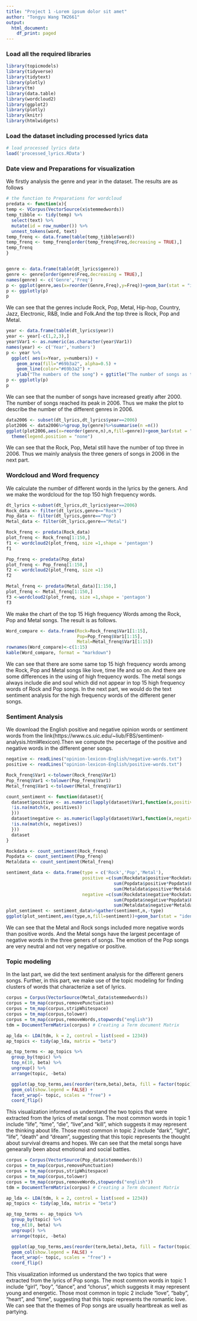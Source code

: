 ---
title: "Project 1 -Lorem ipsum dolor sit amet"
author: "Tongyu Wang TW2661"
output:
  html_document:
    df_print: paged
---

### Load all the required libraries

```{r load libraries, warning=FALSE, message=FALSE}
library(topicmodels)
library(tidyverse)
library(tidytext)
library(plotly)
library(tm)
library(data.table)
library(wordcloud2)
library(ggplot2)
library(plotly)
library(knitr)
library(htmlwidgets)
```

### Load the dataset including processed lyrics data
```{r load data, warning=FALSE, message=FALSE}
# load processed lyrics data
load('processed_lyrics.RData') 
```

### Date view and Preparations for visualization 
We firstly analysis the genre and year in the dataset. The results are as follows
```{r, warning=FALSE, message=FALSE}
# the function to Preparations for wordcloud
predata <- function(x){
temp <- VCorpus(VectorSource(x$stemmedwords))
temp_tibble <- tidy(temp) %>%
  select(text) %>%
  mutate(id = row_number()) %>%
  unnest_tokens(word, text)
temp_frenq <- data.frame(table(temp_tibble$word))
temp_frenq <- temp_frenq[order(temp_frenq$Freq,decreasing = TRUE),]
temp_frenq
}


genre <- data.frame(table(dt_lyrics$genre))
genre <- genre[order(genre$Freq,decreasing = TRUE),]
names(genre) <- c('Genre','Freq')
p <- ggplot(genre,aes(x=reorder(Genre,Freq),y=Freq))+geom_bar(stat = "identity",fill = 'skyblue')+xlab("Genre")+coord_flip()+theme(panel.background=element_rect(fill='transparent',color ="gray")) 
p <- ggplotly(p)
p
```
We can see that the genres include Rock, Pop, Metal, Hip-hop, Country, Jazz, Electronic, R&B, Indie and Folk.And the top three is Rock, Pop and Metal.

```{r, warning=FALSE, message=FALSE}
year <- data.frame(table(dt_lyrics$year))
year <- year[-c(1,2,3),]
year$Var1 <- as.numeric(as.character(year$Var1))
names(year) <- c('Year','numbers')
p <- year %>%
  ggplot( aes(x=Year, y=numbers)) +
    geom_area(fill="#69b3a2", alpha=0.5) +
    geom_line(color="#69b3a2") +
    ylab("The numbers of the song") + ggtitle("The number of songs as the time by")
p <- ggplotly(p)
p
```

We can see that the number of songs have increased greatly after 2000. The number of songs reached its peak in 2006. Thus we make the plot to describe the number of the different genres in 2006.
```{r}
data2006 <- subset(dt_lyrics,dt_lyrics$year==2006)
plot2006 <- data2006%>%group_by(genre)%>%summarise(n =n())
ggplot(plot2006,aes(x=reorder(genre,n),n,fill=genre))+geom_bar(stat = "identity")+coord_flip()+
  theme(legend.position = "none")
```

We can see that the Rock, Pop, Metal still have the number of top three in 2006. Thus we mainly analysis the three geners of songs in 2006 in the next part.

### Wordcloud and Word frequency
We calculate the number of different words in the lyrics by the geners. And we make the wordcloud for the top 150 high frequency words.
```{r}
dt_lyrics <-subset(dt_lyrics,dt_lyrics$year==2006)
Rock_data <- filter(dt_lyrics,genre=="Rock")
Pop_data <- filter(dt_lyrics,genre=="Pop")
Metal_data <- filter(dt_lyrics,genre=="Metal")

Rock_frenq <- predata(Rock_data)
plot_frenq <- Rock_frenq[1:150,]
f1 <- wordcloud2(plot_frenq, size =1,shape = 'pentagon')
f1 
```

```{r}
Pop_frenq <- predata(Pop_data)
plot_frenq <- Pop_frenq[1:150,]
f2 <- wordcloud2(plot_frenq, size =1)
f2
```

```{r}
Metal_frenq <- predata(Metal_data)[1:150,]
plot_frenq <- Metal_frenq[1:150,]
f3 <-wordcloud2(plot_frenq, size =1,shape = 'pentagon')
f3
```

We make the chart of the top 15 High frequency Words among the Rock, Pop and Metal songs. The result is as follows.
```{r echo=F,results='asis',error=F,warning=F}
Word_compare <- data.frame(Rock=Rock_frenq$Var1[1:15],
                           Pop=Pop_frenq$Var1[1:15],
                           Metal=Metal_frenq$Var1[1:15])
rownames(Word_compare)<-c(1:15)
kable(Word_compare, format = "markdown")
```

We can see that there are some same top 15 high frequency words among the Rock, Pop and Metal songs like love, time life and so on. And there are some differences in the using of high frequency words. The metal songs always include die and soul which did not appear in top 15 high frequency words of Rock and Pop songs. In the next part, we would do the text sentiment analysis for the high frequency words of the different gener songs.

### Sentiment Analysis
We download the English positive and negative opinion words or sentiment words from the link(https://www.cs.uic.edu/~liub/FBS/sentiment-analysis.html#lexicon).Then we compute the pecertage of the positive and negative words in the different gener songs.
```{r}
negative <- readLines("opinion-lexicon-English/negative-words.txt")
positive <- readLines("opinion-lexicon-English/positive-words.txt")

Rock_frenq$Var1 <-tolower(Rock_frenq$Var1)
Pop_frenq$Var1 <-tolower(Pop_frenq$Var1)
Metal_frenq$Var1 <-tolower(Metal_frenq$Var1)

count_sentiment <- function(dataset){
  dataset$positive <- as.numeric(lapply(dataset$Var1,function(x,positives=positive){
  !is.na(match(x, positives))
  }))
  dataset$negative <- as.numeric(lapply(dataset$Var1,function(x,negatives=negative){
  !is.na(match(x, negatives))
  }))
  dataset
}

Rockdata <- count_sentiment(Rock_frenq)
Popdata <- count_sentiment(Pop_frenq)
Metaldata <- count_sentiment(Metal_frenq)

sentiment_data <- data.frame(type = c('Rock','Pop','Metal'),
                             positive =c(sum(Rockdata$positive*Rockdata$Freq),
                                         sum(Popdata$positive*Popdata$Freq),
                                         sum(Metaldata$positive*Metaldata$Freq)),
                             negative =c(sum(Rockdata$negative*Rockdata$Freq),
                                         sum(Popdata$negative*Popdata$Freq),
                                         sum(Metaldata$negative*Metaldata$Freq)))
plot_sentiment <- sentiment_data%>%gather(sentiment,n,-type)
ggplot(plot_sentiment,aes(type,n,fill=sentiment))+geom_bar(stat = "identity",position = "fill")
```

We can see that the Metal and Rock songs included more negative words than positive words. And the Metal songs have the largest pecentage of negative words in the three geners of songs. The emotion of the Pop songs are very neutral and not very negative or positive.

### Topic modeling
In the last part, we did the text sentiment analysis for the different geners songs. Further, in this part, we make use of the  topic modeling for finding clusters of words that characterize a set of lyrics.
```{r, warning=FALSE, message=FALSE}
corpus = Corpus(VectorSource(Metal_data$stemmedwords))
corpus = tm_map(corpus,removePunctuation)
corpus = tm_map(corpus,stripWhitespace)
corpus = tm_map(corpus,tolower)
corpus = tm_map(corpus,removeWords,stopwords("english"))
tdm = DocumentTermMatrix(corpus) # Creating a Term document Matrix

ap_lda <- LDA(tdm, k = 2, control = list(seed = 1234))
ap_topics <- tidy(ap_lda, matrix = "beta")

ap_top_terms <- ap_topics %>%
  group_by(topic) %>%
  top_n(10, beta) %>%
  ungroup() %>%
  arrange(topic, -beta)

  ggplot(ap_top_terms,aes(reorder(term,beta),beta, fill = factor(topic))) +
  geom_col(show.legend = FALSE) +
  facet_wrap(~ topic, scales = "free") +
  coord_flip()
```

This visualization informed us understand the two topics that were extracted from the lyrics of metal songs. The most common words in topic 1 include “life”, “time”, “die”, "live",and “kill”, which suggests it may represent the thinking about life. Those most common in topic 2 include “dark”, “light”, "life", "death" and “dream”, suggesting that this topic represents the thought about survival dreams and hopes. We can see that the metal songs have genearally been about emotional and social battles.

```{r, warning=FALSE, message=FALSE}
corpus = Corpus(VectorSource(Pop_data$stemmedwords))
corpus = tm_map(corpus,removePunctuation)
corpus = tm_map(corpus,stripWhitespace)
corpus = tm_map(corpus,tolower)
corpus = tm_map(corpus,removeWords,stopwords("english"))
tdm = DocumentTermMatrix(corpus) # Creating a Term document Matrix

ap_lda <- LDA(tdm, k = 2, control = list(seed = 1234))
ap_topics <- tidy(ap_lda, matrix = "beta")

ap_top_terms <- ap_topics %>%
  group_by(topic) %>%
  top_n(10, beta) %>%
  ungroup() %>%
  arrange(topic, -beta)

  ggplot(ap_top_terms,aes(reorder(term,beta),beta, fill = factor(topic))) +
  geom_col(show.legend = FALSE) +
  facet_wrap(~ topic, scales = "free") +
  coord_flip()
```

This visualization informed us understand the two topics that were extracted from the lyrics of Pop songs. The most common words in topic 1 include “girl”, “boy”, “dance”, and “chorus”, which suggests it may represent young and energetic. Those most common in topic 2 include “love”, “baby”, "heart", and “time”, suggesting that this topic represents the romantic love. We can see that the themes of Pop songs are usually heartbreak as well as partying.

